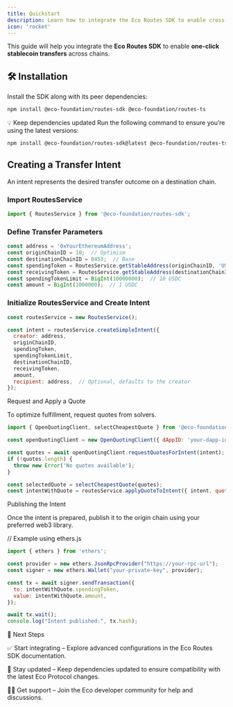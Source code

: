 ```yaml
---
title: Quickstart
description: Learn how to integrate the Eco Routes SDK to enable cross-chain stablecoin transfers.
icon: 'rocket'
---
```


This guide will help you integrate the **Eco Routes SDK** to enable **one-click stablecoin transfers** across chains.

## 🛠️ Installation

Install the SDK along with its peer dependencies:

```bash
npm install @eco-foundation/routes-sdk @eco-foundation/routes-ts
```

💡 Keep dependencies updated
Run the following command to ensure you’re using the latest versions:
```bash
npm install @eco-foundation/routes-sdk@latest @eco-foundation/routes-ts@latest
```
## Creating a Transfer Intent

An intent represents the desired transfer outcome on a destination chain.

### Import RoutesService
```javascript
import { RoutesService } from '@eco-foundation/routes-sdk';
```
### Define Transfer Parameters
```javascript
const address = '0xYourEthereumAddress';
const originChainID = 10;  // Optimism
const destinationChainID = 8453;  // Base
const spendingToken = RoutesService.getStableAddress(originChainID, 'USDC');
const receivingToken = RoutesService.getStableAddress(destinationChainID, 'USDC');
const spendingTokenLimit = BigInt(10000000);  // 10 USDC
const amount = BigInt(1000000);  // 1 USDC
```
### Initialize RoutesService and Create Intent
```javascript
const routesService = new RoutesService();

const intent = routesService.createSimpleIntent({
  creator: address,
  originChainID,
  spendingToken,
  spendingTokenLimit,
  destinationChainID,
  receivingToken,
  amount,
  recipient: address,  // Optional, defaults to the creator
});
```
Request and Apply a Quote

To optimize fulfillment, request quotes from solvers.
```javascript
import { OpenQuotingClient, selectCheapestQuote } from '@eco-foundation/routes-sdk';

const openQuotingClient = new OpenQuotingClient({ dAppID: 'your-dapp-id' });

const quotes = await openQuotingClient.requestQuotesForIntent(intent);
if (!quotes.length) {
  throw new Error('No quotes available');
}

const selectedQuote = selectCheapestQuote(quotes);
const intentWithQuote = routesService.applyQuoteToIntent({ intent, quote: selectedQuote });
```

Publishing the Intent

Once the intent is prepared, publish it to the origin chain using your preferred web3 library.

// Example using ethers.js
```javascript
import { ethers } from 'ethers';

const provider = new ethers.JsonRpcProvider("https://your-rpc-url");
const signer = new ethers.Wallet("your-private-key", provider);

const tx = await signer.sendTransaction({
  to: intentWithQuote.spendingToken,
  value: intentWithQuote.amount,
});

await tx.wait();
console.log("Intent published:", tx.hash);
```
🎯 Next Steps

✅ Start integrating – Explore advanced configurations in the Eco Routes SDK documentation.

🔄 Stay updated – Keep dependencies updated to ensure compatibility with the latest Eco Protocol changes.

👨‍💻 Get support – Join the Eco developer community for help and discussions.